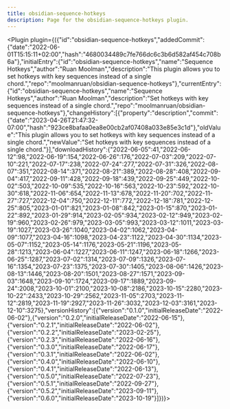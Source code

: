 ---
title: obsidian-sequence-hotkeys
description: Page for the obsidian-sequence-hotkeys plugin.
---


<Plugin plugin={({"id":"obsidian-sequence-hotkeys","addedCommit":{"date":"2022-06-01T15:15:11+02:00","hash":"4680034489c7fe766dc6c3b6d582af454c708b6a"},"initialEntry":{"id":"obsidian-sequence-hotkeys","name":"Sequence Hotkeys","author":"Ruan Moolman","description":"This plugin allows you to set hotkeys with key sequences instead of a single chord.","repo":"moolmanruan/obsidian-sequence-hotkeys"},"currentEntry":{"id":"obsidian-sequence-hotkeys","name":"Sequence Hotkeys","author":"Ruan Moolman","description":"Set hotkeys with key sequences instead of a single chord.","repo":"moolmanruan/obsidian-sequence-hotkeys"},"changeHistory":[{"property":"description","commit":{"date":"2023-04-26T21:47:32-07:00","hash":"923ce8bafaa0ea8e00cb2af07408a033e85e3c1d"},"oldValue":"This plugin allows you to set hotkeys with key sequences instead of a single chord.","newValue":"Set hotkeys with key sequences instead of a single chord."}],"downloadHistory":{"2022-06-05":41,"2022-06-12":98,"2022-06-19":154,"2022-06-26":176,"2022-07-03":209,"2022-07-10":221,"2022-07-17":238,"2022-07-24":277,"2022-07-31":326,"2022-08-07":351,"2022-08-14":371,"2022-08-21":389,"2022-08-28":408,"2022-09-04":417,"2022-09-11":428,"2022-09-18":439,"2022-09-25":449,"2022-10-02":503,"2022-10-09":535,"2022-10-16":563,"2022-10-23":592,"2022-10-30":618,"2022-11-06":654,"2022-11-13":678,"2022-11-20":702,"2022-11-27":727,"2022-12-04":750,"2022-12-11":772,"2022-12-18":781,"2022-12-25":805,"2023-01-01":821,"2023-01-08":842,"2023-01-15":870,"2023-01-22":892,"2023-01-29":914,"2023-02-05":934,"2023-02-12":949,"2023-02-19":960,"2023-02-26":979,"2023-03-05":993,"2023-03-12":1011,"2023-03-19":1027,"2023-03-26":1040,"2023-04-02":1062,"2023-04-09":1077,"2023-04-16":1098,"2023-04-23":1122,"2023-04-30":1134,"2023-05-07":1152,"2023-05-14":1176,"2023-05-21":1196,"2023-05-28":1213,"2023-06-04":1227,"2023-06-11":1247,"2023-06-18":1266,"2023-06-25":1287,"2023-07-02":1314,"2023-07-09":1326,"2023-07-16":1354,"2023-07-23":1375,"2023-07-30":1405,"2023-08-06":1426,"2023-08-13":1446,"2023-08-20":1501,"2023-08-27":1571,"2023-09-03":1648,"2023-09-10":1724,"2023-09-17":1889,"2023-09-24":2008,"2023-10-01":2100,"2023-10-08":2186,"2023-10-15":2280,"2023-10-22":2433,"2023-10-29":2562,"2023-11-05":2703,"2023-11-12":2819,"2023-11-19":2927,"2023-11-26":3032,"2023-12-03":3161,"2023-12-10":3275},"versionHistory":[{"version":"0.1.0","initialReleaseDate":"2022-06-02"},{"version":"0.2.0","initialReleaseDate":"2022-06-15"},{"version":"0.2.1","initialReleaseDate":"2022-06-02"},{"version":"0.2.2","initialReleaseDate":"2023-02-25"},{"version":"0.2.3","initialReleaseDate":"2022-06-16"},{"version":"0.3.0","initialReleaseDate":"2022-06-17"},{"version":"0.3.1","initialReleaseDate":"2022-06-02"},{"version":"0.4.0","initialReleaseDate":"2022-06-10"},{"version":"0.4.1","initialReleaseDate":"2022-06-13"},{"version":"0.5.0","initialReleaseDate":"2022-07-23"},{"version":"0.5.1","initialReleaseDate":"2022-09-27"},{"version":"0.5.2","initialReleaseDate":"2023-09-11"},{"version":"0.6.0","initialReleaseDate":"2023-10-19"}]})}></Plugin>
